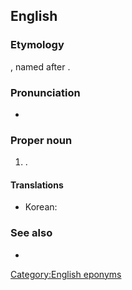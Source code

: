 ==English==

===Etymology===
{{compound|en|Charlotte|town}}, named after {{w|Queen Charlotte}}.

===Pronunciation===
* {{IPA|en|/ˈʃɑɹlɪˌtaʊn/}}

===Proper noun===
{{en-proper noun}}

# {{place|en|capital city|p/Prince Edward Island|c/Canada}}.

====Translations====
{{trans-top|capital of Prince Edward Island}}
* Korean: {{t|ko|^샬럿타운}}
{{trans-mid}}
{{trans-bottom}}

===See also===
* {{projectlink|wikipedia}}

[[Category:English eponyms]]
